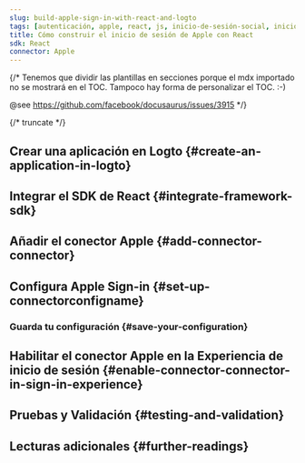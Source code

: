 ```yaml
---
slug: build-apple-sign-in-with-react-and-logto
tags: [autenticación, apple, react, js, inicio-de-sesión-social, inicio-de-sesión, login]
title: Cómo construir el inicio de sesión de Apple con React
sdk: React
connector: Apple
---
```


{/*
  Tenemos que dividir las plantillas en secciones porque el mdx importado no se mostrará en el TOC.
  Tampoco hay forma de personalizar el TOC. :-)

  @see https://github.com/facebook/docusaurus/issues/3915
*/}




{/* truncate */}

<Intro connector={connector} sdk="React" link="https://reactjs.org" />

## Crear una aplicación en Logto \{#create-an-application-in-logto}

<CreateApplication type="Single page app" framework="React" />

## Integrar el SDK de React \{#integrate-framework-sdk}

<IntegrateSdk />

## Añadir el conector Apple \{#add-connector-connector}

<AddSocialConnector connector={connector} framework="React" />

## Configura Apple Sign-in \{#set-up-connectorconfigname}

<ConnectorGuide />

### Guarda tu configuración \{#save-your-configuration}

<SaveYourConfiguration connector={connector} />

## Habilitar el conector Apple en la Experiencia de inicio de sesión \{#enable-connector-connector-in-sign-in-experience}

<EnableSocialConnector connector={connector} />

## Pruebas y Validación \{#testing-and-validation}

<TestingAndValidation connector={connector} sdk="React" />

## Lecturas adicionales \{#further-readings}

<FurtherReadings />
